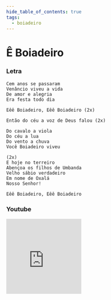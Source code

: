 ```yaml
---
hide_table_of_contents: true
tags:
  - boiadeiro
---
```


# Ê Boiadeiro

### Letra

```text
Cem anos se passaram
Venâncio viveu a vida
De amor e alegria
Era festa todo dia

Eêê Boiadeiro, Eêê Boiadeiro (2x)

Então do céu a voz de Deus falou (2x)

Do cavalo a viola
Do céu a lua
Do vento a chuva
Você Boiadeiro viveu

(2x)
E hoje no terreiro
Abençoa os filhos de Umbanda
Velho sábio verdadeiro
Em nome de Oxalá
Nosso Senhor!

Eêê Boiadeiro, Eêê Boiadeiro
```

### Youtube

<iframe
  width="200"
  height="200"
  src="https://www.youtube.com/embed/Q32W0h78aZQ?si=IneBhV3HkLPJamLI"
  title="YouTube video player"
  frameborder="0"
  allow="accelerometer; autoplay; clipboard-write; encrypted-media; gyroscope; picture-in-picture; web-share"
  referrerpolicy="strict-origin-when-cross-origin"
  allowfullscreen
></iframe>
